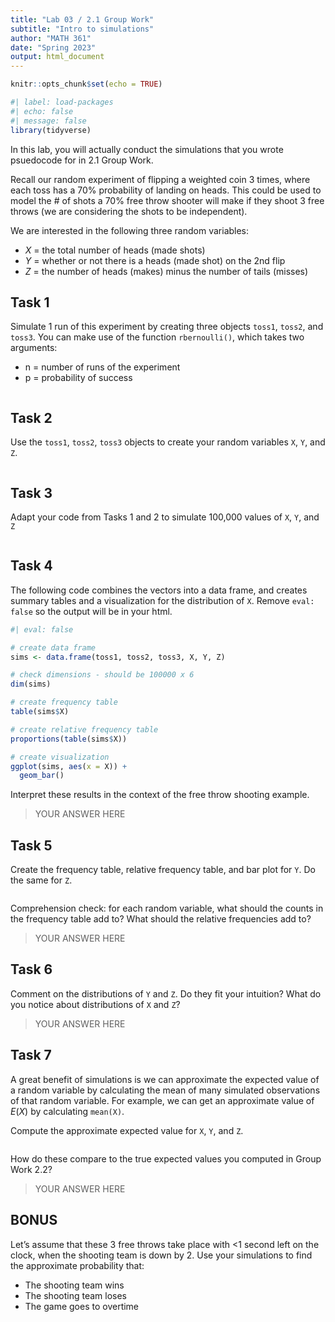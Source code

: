 ```yaml
---
title: "Lab 03 / 2.1 Group Work"
subtitle: "Intro to simulations"
author: "MATH 361"
date: "Spring 2023"
output: html_document
---
```


```r
knitr::opts_chunk$set(echo = TRUE)
```

```r
#| label: load-packages
#| echo: false
#| message: false
library(tidyverse)
```


In this lab, you will actually conduct the simulations that you wrote psuedocode for in 2.1 Group Work.

Recall our random experiment of flipping a weighted coin 3 times, where each toss has a 70% probability of landing on heads. This could be used to model the # of shots a 70% free throw shooter will make if they shoot 3 free throws (we are considering the shots to be independent).

We are interested in the following three random variables:

-   $X$ = the total number of heads (made shots)
-   $Y$ = whether or not there is a heads (made shot) on the 2nd flip
-   $Z$ = the number of heads (makes) minus the number of tails (misses)

## Task 1

Simulate 1 run of this experiment by creating three objects `toss1`, `toss2`, and `toss3`. You can make use of the function `rbernoulli()`, which takes two arguments: 

+ n = number of runs of the experiment
+ p = probability of success

```r

```

## Task 2

Use the `toss1`, `toss2`, `toss3` objects to create your random variables `X`, `Y`, and `Z`. 

```r

```


## Task 3

Adapt your code from Tasks 1 and 2 to simulate 100,000 values of `X`, `Y`, and `Z`

```r

```

## Task 4

The following code combines the vectors into a data frame, and creates summary tables and a visualization for the distribution of `X`. Remove `eval: false` so the output will be in your html.

```r
#| eval: false

# create data frame
sims <- data.frame(toss1, toss2, toss3, X, Y, Z)

# check dimensions - should be 100000 x 6
dim(sims)

# create frequency table
table(sims$X)

# create relative frequency table
proportions(table(sims$X))

# create visualization
ggplot(sims, aes(x = X)) +
  geom_bar()
```

Interpret these results in the context of the free throw shooting example.

> YOUR ANSWER HERE

## Task 5

Create the frequency table, relative frequency table, and bar plot for `Y`. Do the same for `Z`. 

```r

```


Comprehension check: for each random variable, what should the counts in the frequency table add to? What should the relative frequencies add to? 

> YOUR ANSWER HERE

## Task 6

Comment on the distributions of `Y` and `Z`. Do they fit your intuition? What do you notice about distributions of `X` and `Z`?

> YOUR ANSWER HERE

## Task 7

A great benefit of simulations is we can approximate the expected value of a random variable by calculating the mean of many simulated observations of that random variable. For example, we can get an approximate value of $E(X)$ by calculating `mean(X)`. 

Compute the approximate expected value for `X`, `Y`, and `Z`.

```r

```

How do these compare to the true expected values you computed in Group Work 2.2?

> YOUR ANSWER HERE

## BONUS

Let's assume that these 3 free throws take place with <1 second left on the clock, when the shooting team is down by 2. Use your simulations to find the approximate probability that:

+ The shooting team wins
+ The shooting team loses
+ The game goes to overtime


